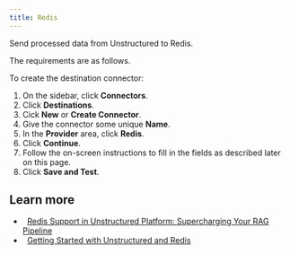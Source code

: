 ```yaml
---
title: Redis 
---
```



<FirstTimeUIDestinationConnector />

Send processed data from Unstructured to Redis.

The requirements are as follows.


<RedisPrerequisites />

To create the destination connector:

1. On the sidebar, click **Connectors**.
2. Click **Destinations**.
3. Cick **New** or **Create Connector**.
4. Give the connector some unique **Name**.
5. In the **Provider** area, click **Redis**.
6. Click **Continue**. 
7. Follow the on-screen instructions to fill in the fields as described later on this page.
8. Click **Save and Test**.


<RedisFields />

## Learn more

- <Icon icon="blog" />&nbsp;&nbsp;[Redis Support in Unstructured Platform: Supercharging Your RAG Pipeline](https://unstructured.io/blog/redis-support-in-unstructured-platform-supercharging-your-rag-pipeline)
- <Icon icon="blog" />&nbsp;&nbsp;[Getting Started with Unstructured and Redis](https://unstructured.io/blog/getting-started-with-unstructured-and-redis)
